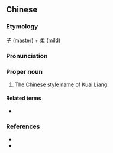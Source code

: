 ==Chinese==
{{zh-forms}}

===Etymology===
[[子]] ([[master]]) + [[柔]] ([[mild]])

===Pronunciation===
{{zh-pron
|m=Zǐróu
|cat=pn
}}

===Proper noun===
{{zh-proper noun}}

# The [[w:Chinese style name|Chinese style name]] of [[w:Kuai Liang|Kuai Liang]]

====Related terms====
* {{l|zh|蒯良}}

===References===
* {{pedialite|蒯良|lang=zh}}
* {{pedialite|Kuai Liang}}